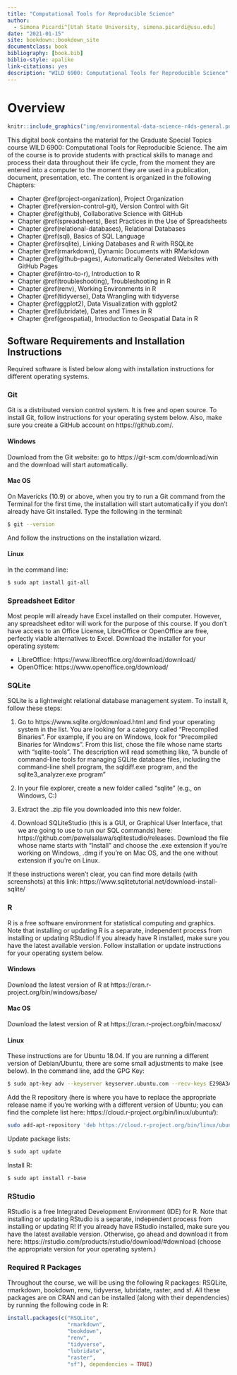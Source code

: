 ```yaml
--- 
title: "Computational Tools for Reproducible Science"
author: 
  - Simona Picardi^[Utah State University, simona.picardi@usu.edu]
date: "2021-01-15"
site: bookdown::bookdown_site
documentclass: book
bibliography: [book.bib]
biblio-style: apalike
link-citations: yes
description: "WILD 6900: Computational Tools for Reproducible Science"
---
```


# Overview {-}

```r
knitr::include_graphics("img/environmental-data-science-r4ds-general.png")
```

This digital book contains the material for the Graduate Special Topics
course WILD 6900: Computational Tools for Reproducible Science. The aim of the course is to provide students with practical skills to manage and process their data throughout their life cycle, from the moment they are entered into a computer to the moment they are used in a publication, document, presentation, etc. The content is organized in the following Chapters:

* Chapter \@ref(project-organization), Project Organization
* Chapter \@ref(version-control-git), Version Control with Git
* Chapter \@ref(github), Collaborative Science with GitHub
* Chapter \@ref(spreadsheets), Best Practices in the Use of Spreadsheets 
* Chapter \@ref(relational-databases), Relational Databases
* Chapter \@ref(sql), Basics of SQL Language 
* Chapter \@ref(rsqlite), Linking Databases and R with RSQLite 
* Chapter \@ref(rmarkdown), Dynamic Documents with RMarkdown
* Chapter \@ref(github-pages), Automatically Generated Websites with GitHub Pages
* Chapter \@ref(intro-to-r), Introduction to R
* Chapter \@ref(troubleshooting), Troubleshooting in R
* Chapter \@ref(renv), Working Environments in R
* Chapter \@ref(tidyverse), Data Wrangling with tidyverse
* Chapter \@ref(ggplot2), Data Visualization with ggplot2
* Chapter \@ref(lubridate), Dates and Times in R
* Chapter \@ref(geospatial), Introduction to Geospatial Data in R

## Software Requirements and Installation Instructions

Required software is listed below along with installation instructions for
different operating systems. 

### Git

Git is a distributed version control system. It is free and open source. To
install Git, follow instructions for your operating system below. Also, make sure you create a GitHub account on https://github.com/.

#### Windows

Download from the Git website: go to https://git-scm.com/download/win and the 
download will start automatically.

#### Mac OS

On Mavericks (10.9) or above, when you try to run a Git command from the 
Terminal for the first time, the installation will start automatically if you 
don't already have Git installed. Type the following in the terminal:

```bash

$ git --version

```

And follow the instructions on the installation wizard. 

#### Linux

In the command line:

```bash

$ sudo apt install git-all

```

### Spreadsheet Editor

Most people will already have Excel installed on their computer. However, any
spreadsheet editor will work for the purpose of this course. If you don't have 
access to an Office License, LibreOffice or OpenOffice are free, perfectly viable alternatives to Excel. Download the installer for your operating system:

* LibreOffice: https://www.libreoffice.org/download/download/ 
* OpenOffice: https://www.openoffice.org/download/

### SQLite

SQLite is a lightweight relational database management system. To install it, 
follow these steps:

1. Go to https://www.sqlite.org/download.html and find your operating system in 
the list. You are looking for a category called "Precompiled Binaries". For 
example, if you are on Windows, look for "Precompiled Binaries for Windows". 
From this list, chose the file whose name starts with "sqlite-tools". The 
description will read something like, "A bundle of command-line tools for 
managing SQLite database files, including the command-line shell program, the 
sqldiff.exe program, and the sqlite3_analyzer.exe program"

2. In your file explorer, create a new folder called "sqlite" (e.g., on Windows,
C:\sqlite)

3. Extract the .zip file you downloaded into this new folder.

4. Download SQLiteStudio (this is a GUI, or Graphical User Interface, that we 
are going to use to run our SQL commands) here: https://github.com/pawelsalawa/sqlitestudio/releases. Download the file whose
name starts with "Install" and choose the .exe extension if you're working on 
Windows, .dmg if you're on Mac OS, and the one without extension if you're on 
Linux. 

If these instructions weren't clear, you can find more details (with screenshots) 
at this link: https://www.sqlitetutorial.net/download-install-sqlite/ 

### R

R is a free software environment for statistical computing and graphics. Note 
that installing or updating R is a separate, independent process from installing
or updating RStudio! If you already have R installed, make sure you have the 
latest available version. Follow installation or update instructions for your 
operating system below.

#### Windows

Download the latest version of R at https://cran.r-project.org/bin/windows/base/

#### Mac OS

Download the latest version of R at https://cran.r-project.org/bin/macosx/

#### Linux

These instructions are for Ubuntu 18.04. If you are running a different version 
of Debian/Ubuntu, there are some small adjustments to make (see below). In the command 
line, add the GPG Key:

```bash

$ sudo apt-key adv --keyserver keyserver.ubuntu.com --recv-keys E298A3A825C0D65DFD57CBB651716619E084DAB9

```

Add the R repository (here is where you have to replace the appropriate release 
name if you're working with a different version of Ubuntu; you can find the 
complete list here: https://cloud.r-project.org/bin/linux/ubuntu/):


```bash

sudo add-apt-repository 'deb https://cloud.r-project.org/bin/linux/ubuntu bionic-cran40/'

```

Update package lists:

```bash

$ sudo apt update
```

Install R:

```bash

$ sudo apt install r-base

```

### RStudio 

RStudio is a free Integrated Development Environment (IDE) for R. Note that 
installing or updating RStudio is a separate, independent process from 
installing or updating R! If you already have RStudio installed, make sure you 
have the latest available version. Otherwise, go ahead and download it from 
here: https://rstudio.com/products/rstudio/download/#download (choose the 
appropriate version for your operating system.)

### Required R Packages

Throughout the course, we will be using the following R packages: RSQLite, 
rmarkdown, bookdown, renv, tidyverse, lubridate, raster, and sf. All these 
packages are on CRAN and can be installed (along with their dependencies) by 
running the following code in R:

```r

install.packages(c("RSQLite",
                   "rmarkdown",
                   "bookdown",
                   "renv",
                   "tidyverse",
                   "lubridate",
                   "raster",
                   "sf"), dependencies = TRUE)

```
